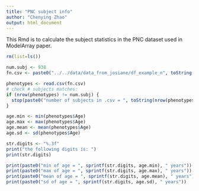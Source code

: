 ```yaml
---
title: "PNC subject info"
author: "Chenying Zhao"
output: html_document
---
```


This Rmd is to calculate the subject statistics in the PNC dataset used in ModelArray paper.

```r
rm(list=ls())
```

```r
num.subj <- 938
fn.csv <- paste0("../../data/data_from_josiane/df_example_n", toString(num.subj), ".csv")

phenotypes <- read.csv(fn.csv)
# check # subjects matches:
if (nrow(phenotypes) != num.subj) {
  stop(paste0("number of subjects in .csv = ", toString(nrow(phenotypes)), ", is not equal to entered number = ", toString(num.subj)))
}
```

```r
age.min <- min(phenotypes$Age)
age.max <- max(phenotypes$Age)
age.mean <- mean(phenotypes$Age)
age.sd <- sd(phenotypes$Age)

str.digits <- "%.3f"
print("the following digits is: ")
print(str.digits)

print(paste0("min of age = ", sprintf(str.digits, age.min), " years"))
print(paste0("max of age = ", sprintf(str.digits, age.max), " years"))
print(paste0("mean of age = ", sprintf(str.digits, age.mean), " years"))
print(paste0("sd of age = ", sprintf(str.digits, age.sd), " years"))
```

```r

```